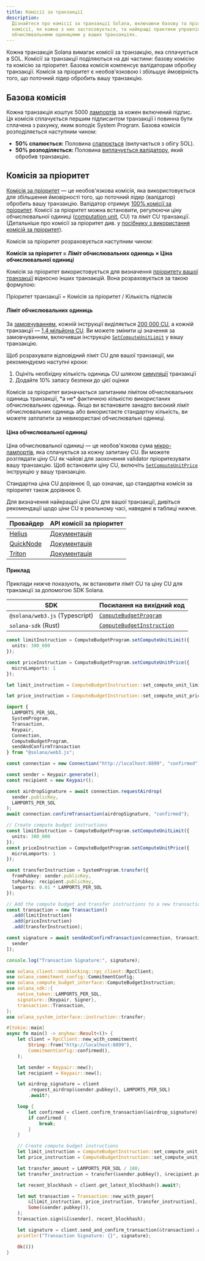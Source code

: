 ```yaml
---
title: Комісії за транзакції
description:
  Дізнайтеся про комісії за транзакції Solana, включаючи базову та пріоритетну
  комісії, як кожна з них застосовується, та найкращі практики управління
  обчислювальними одиницями у ваших транзакціях.
---
```


Кожна транзакція Solana вимагає комісії за транзакцію, яка сплачується в SOL.
Комісії за транзакції поділяються на дві частини: базову комісію та комісію за
пріоритет. Базова комісія компенсує валідаторам обробку транзакції. Комісія за
пріоритет є необов'язковою і збільшує ймовірність того, що поточний лідер
обробить вашу транзакцію.

## Базова комісія

Кожна транзакція коштує 5000 [лампортів](/docs/references/terminology#lamport)
за кожен включений підпис. Ця комісія сплачується першим підписантом транзакції
і повинна бути сплачена з рахунку, яким володіє System Program. Базова комісія
розподіляється наступним чином:

- **50% спалюється:** Половина
  [спалюється](https://github.com/anza-xyz/agave/blob/v2.1.13/sdk/fee-calculator/src/lib.rs#L70)
  (вилучається з обігу SOL).
- **50% розподіляється:** Половина
  [виплачується валідатору](https://github.com/anza-xyz/agave/blob/e621336acad4f5d6e5b860eaa1b074b01c99253c/runtime/src/bank/fee_distribution.rs#L58-L62),
  який обробив транзакцію.

## Комісія за пріоритет

[Комісія за пріоритет](https://github.com/anza-xyz/agave/blob/v2.2.14/compute-budget/src/compute_budget_limits.rs#L47-L48)
— це необов'язкова комісія, яка використовується для збільшення ймовірності
того, що поточний лідер (валідатор) обробить вашу транзакцію. Валідатор отримує
[100% комісії за пріоритет](https://github.com/solana-foundation/solana-improvement-documents/blob/main/proposals/0096-reward-collected-priority-fee-in-entirety.md).
Комісії за пріоритет можна встановити, регулюючи ціну обчислювальної одиниці
([computation unit](/docs/references/terminology#compute-units), CU) та ліміт CU
транзакції. (Детальніше про комісії за пріоритет див. у
[посібнику з використання комісій за пріоритет](/developers/guides/advanced/how-to-use-priority-fees)).

Комісія за пріоритет розраховується наступним чином:

**Комісія за пріоритет = Ліміт обчислювальних одиниць × Ціна обчислювальної
одиниці**

Комісія за пріоритет використовується для визначення
[пріоритету вашої транзакції](https://github.com/anza-xyz/agave/blob/v2.2.14/core/src/banking_stage/transaction_scheduler/receive_and_buffer.rs#L646)
відносно інших транзакцій. Вона розраховується за такою формулою:

Пріоритет транзакції = Комісія за пріоритет / Кількість підписів

#### Ліміт обчислювальних одиниць

За
[замовчуванням](https://github.com/anza-xyz/agave/blob/v2.1.13/compute-budget/src/compute_budget.rs#L149-L197),
кожній інструкції виділяється
[200 000 CU](https://github.com/anza-xyz/agave/blob/v2.1.13/compute-budget/src/compute_budget_limits.rs#L10),
а кожній транзакції —
[1,4 мільйона CU](https://github.com/anza-xyz/agave/blob/v2.1.13/compute-budget/src/compute_budget_limits.rs#L14).
Ви можете змінити ці значення за замовчуванням, включивши інструкцію
[`SetComputeUnitLimit`](https://github.com/anza-xyz/agave/blob/v2.1.13/sdk/src/compute_budget.rs#L42-L44)
у вашу транзакцію.

Щоб розрахувати відповідний ліміт CU для вашої транзакції, ми рекомендуємо
наступні кроки:

1. Оцініть необхідну кількість одиниць CU шляхом
   [симуляції](/developers/guides/advanced/how-to-request-optimal-compute)
   транзакції
2. Додайте 10% запасу безпеки до цієї оцінки

<Callout type="warn">
  Комісія за пріоритет визначається запитаним лімітом обчислювальних одиниць
  транзакції, *а не* фактичною кількістю використаних обчислювальних одиниць.
  Якщо ви встановите занадто високий ліміт обчислювальних одиниць або
  використаєте стандартну кількість, ви можете заплатити за невикористані
  обчислювальні одиниці.
</Callout>

#### Ціна обчислювальної одиниці

Ціна обчислювальної одиниці — це необов'язкова сума
[мікро-лампортів](/docs/references/terminology#micro-lamports), яка сплачується
за кожну запитану CU. Ви можете розглядати ціну CU як чайові для заохочення
validator пріоритезувати вашу транзакцію. Щоб встановити ціну CU, включіть
[`SetComputeUnitPrice`](https://github.com/anza-xyz/agave/blob/v2.1.13/sdk/src/compute_budget.rs#L48-L50)
інструкцію у вашу транзакцію.

<Callout>
  Стандартна ціна CU дорівнює 0, що означає, що стандартна комісія за пріоритет
  також дорівнює 0.
</Callout>

Для визначення найкращої ціни CU для вашої транзакції, дивіться рекомендації
щодо ціни CU в реальному часі, наведені в таблиці нижче.

| Провайдер                               | API комісії за пріоритет                                                         |
| --------------------------------------- | -------------------------------------------------------------------------------- |
| [Helius](https://www.helius.dev/)       | [Документація](https://docs.helius.dev/solana-apis/priority-fee-api)             |
| [QuickNode](https://www.quicknode.com/) | [Документація](https://marketplace.quicknode.com/add-on/solana-priority-fee)     |
| [Triton](https://triton.one/)           | [Документація](https://docs.triton.one/chains/solana/improved-priority-fees-api) |

#### Приклад

Приклади нижче показують, як встановити ліміт CU та ціну CU для транзакції за
допомогою SDK Solana.

| SDK                            | Посилання на вихідний код                                                                                                      |
| ------------------------------ | ------------------------------------------------------------------------------------------------------------------------------ |
| `@solana/web3.js` (Typescript) | [`ComputeBudgetProgram`](https://github.com/solana-foundation/solana-web3.js/blob/v1.98.0/src/programs/compute-budget.ts#L218) |
| `solana-sdk` (Rust)            | [`ComputeBudgetInstruction`](https://github.com/anza-xyz/agave/blob/v2.1.13/sdk/src/compute_budget.rs#L17-L31)                 |

<CodeTabs storage="compute-budget">

```ts !! title="Typescript"
const limitInstruction = ComputeBudgetProgram.setComputeUnitLimit({
  units: 300_000
});

const priceInstruction = ComputeBudgetProgram.setComputeUnitPrice({
  microLamports: 1
});
```

```rust !! title="Rust"
let limit_instruction = ComputeBudgetInstruction::set_compute_unit_limit(300_000);

let price_instruction = ComputeBudgetInstruction::set_compute_unit_price(1);
```

</CodeTabs>

<CodeTabs storage="compute-budget" flags="r">

```ts !! title="Typescript"
import {
  LAMPORTS_PER_SOL,
  SystemProgram,
  Transaction,
  Keypair,
  Connection,
  ComputeBudgetProgram,
  sendAndConfirmTransaction
} from "@solana/web3.js";

const connection = new Connection("http://localhost:8899", "confirmed");

const sender = Keypair.generate();
const recipient = new Keypair();

const airdropSignature = await connection.requestAirdrop(
  sender.publicKey,
  LAMPORTS_PER_SOL
);
await connection.confirmTransaction(airdropSignature, "confirmed");

// Create compute budget instructions
const limitInstruction = ComputeBudgetProgram.setComputeUnitLimit({
  units: 300_000
});
const priceInstruction = ComputeBudgetProgram.setComputeUnitPrice({
  microLamports: 1
});

const transferInstruction = SystemProgram.transfer({
  fromPubkey: sender.publicKey,
  toPubkey: recipient.publicKey,
  lamports: 0.01 * LAMPORTS_PER_SOL
});

// Add the compute budget and transfer instructions to a new transaction
const transaction = new Transaction()
  .add(limitInstruction)
  .add(priceInstruction)
  .add(transferInstruction);

const signature = await sendAndConfirmTransaction(connection, transaction, [
  sender
]);

console.log("Transaction Signature:", signature);
```

```rust !! title="Rust"
use solana_client::nonblocking::rpc_client::RpcClient;
use solana_commitment_config::CommitmentConfig;
use solana_compute_budget_interface::ComputeBudgetInstruction;
use solana_sdk::{
    native_token::LAMPORTS_PER_SOL,
    signature::{Keypair, Signer},
    transaction::Transaction,
};
use solana_system_interface::instruction::transfer;

#[tokio::main]
async fn main() -> anyhow::Result<()> {
    let client = RpcClient::new_with_commitment(
        String::from("http://localhost:8899"),
        CommitmentConfig::confirmed(),
    );

    let sender = Keypair::new();
    let recipient = Keypair::new();

    let airdrop_signature = client
        .request_airdrop(&sender.pubkey(), LAMPORTS_PER_SOL)
        .await?;

    loop {
        let confirmed = client.confirm_transaction(&airdrop_signature).await?;
        if confirmed {
            break;
        }
    }

    // Create compute budget instructions
    let limit_instruction = ComputeBudgetInstruction::set_compute_unit_limit(300_000);
    let price_instruction = ComputeBudgetInstruction::set_compute_unit_price(1);

    let transfer_amount = LAMPORTS_PER_SOL / 100;
    let transfer_instruction = transfer(&sender.pubkey(), &recipient.pubkey(), transfer_amount);

    let recent_blockhash = client.get_latest_blockhash().await?;

    let mut transaction = Transaction::new_with_payer(
        &[limit_instruction, price_instruction, transfer_instruction],
        Some(&sender.pubkey()),
    );
    transaction.sign(&[&sender], recent_blockhash);

    let signature = client.send_and_confirm_transaction(&transaction).await?;
    println!("Transaction Signature: {}", signature);

    Ok(())
}
```

</CodeTabs>
